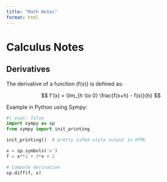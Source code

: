 ```yaml
---
title: "Math Notes"
format: html
---
```


# Calculus Notes

## Derivatives

The derivative of a function \(f(x)\) is defined as:

$$
f'(x) = \lim_{h \to 0} \frac{f(x+h) - f(x)}{h}
$$

Example in Python using Sympy:

```python
#| eval: false
import sympy as sp
from sympy import init_printing

init_printing()  # pretty LaTeX-style output in HTML

x = sp.symbols('x')
f = x**2 + 3*x + 2

# Compute derivative
sp.diff(f, x)
```